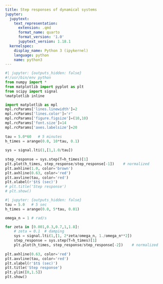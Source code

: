 ```yaml
---
title: Step responses of dynamical systems
jupyter:
  jupytext:
    text_representation:
      extension: .qmd
      format_name: quarto
      format_version: '1.0'
      jupytext_version: 1.18.1
  kernelspec:
    display_name: Python 3 (ipykernel)
    language: python
    name: python3
---
```




```python
#| jupyter: {outputs_hidden: false}
#!/usr/bin/env python
from numpy import *
from matplotlib import pyplot as plt
from scipy import signal
%matplotlib inline

import matplotlib as mpl
mpl.rcParams['lines.linewidth']=2
mpl.rcParams['lines.color']='r'
mpl.rcParams['figure.figsize']=(10,10)
mpl.rcParams['font.size']=14
mpl.rcParams['axes.labelsize']=20
 
tau = 5.0*60   # 5 minutes
h_times = arange(0.0, 10*tau, 0.1)
 
sys = signal.lti(1,[1,1.0/tau])
 
step_response = sys.step(T=h_times)[1]
plt.plot(h_times, step_response/step_response[-1])    # normalized
plt.axhline(1.0, color='brown')
plt.axhline(0.63, color='red')
plt.axvline(tau, color='red')
plt.xlabel(r'$t$ (sec)')
# plt.title('Step response')
# plt.show()
```

```python
#| jupyter: {outputs_hidden: false}
tau = 5.0   # 5 sec
h_times = arange(0.0, 5*tau, 0.01)

omega_n = 1 # rad/s

for zeta in [0.001,0.3,0.7,1,1.8]:
    # zeta = 0.1  # damping
    sys = signal.lti(1,[1, 2*zeta/omega_n, 1./omega_n**2])
    step_response = sys.step(T=h_times)[1]
    plt.plot(h_times, step_response/step_response[-2])    # normalized
    
plt.axhline(0.63, color='red')
plt.axvline(tau, color='red')    
plt.xlabel(r'$t$ (sec)')
plt.title('Step response')
plt.ylim([0,1.5])
plt.show()
```

